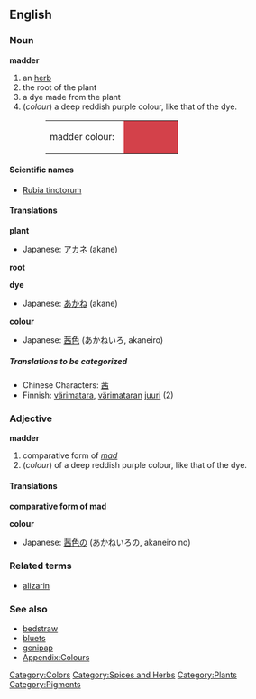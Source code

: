 {{Wikipedia}}
==English==
===Noun===
'''madder'''

# an [[herb]]
# the root of the plant
# a dye made from the plant
#(''colour'') a deep reddish purple colour, like that of the dye.
#:<table><tr><td>madder colour: &nbsp;</td><td bgcolor="#D3414A" width="80">&nbsp; </td></tr></table>

====Scientific names====
*[[Rubia tinctorum]]

====Translations====
'''plant'''
{{top}}
*Japanese: [[アカネ]] (akane)
{{mid}}
{{bottom}}

'''root'''
{{top}}
{{mid}}
{{bottom}}

'''dye'''
{{top}}
*Japanese: [[あかね]] (akane)
{{mid}}
{{bottom}}

'''colour'''
{{top}}
*Japanese: [[茜色]] (あかねいろ, akaneiro)
{{mid}}
{{bottom}}

=====Translations to be categorized=====
{{checktrans}}
<!--Remove this section once all of the translations below have been moved into the tables above.-->
*Chinese Characters: [[茜]]
*Finnish: [[värimatara]], [[värimatara|värimataran]] [[juuri]] (2)

===Adjective===
'''madder'''

# comparative form of ''[[mad]]''
#(''colour'') of a deep reddish purple colour, like that of the dye.

====Translations====
'''comparative form of mad'''
{{top}}
{{mid}}
{{bottom}}

'''colour'''
{{top}}
*Japanese: [[茜色]]の (あかねいろの, akaneiro no)
{{mid}}
{{bottom}}

===Related terms===
*[[alizarin]]

===See also===
*[[bedstraw]]
*[[bluets]]
*[[genipap]]
*[[Wiktionary_Appendix:Colours|Appendix:Colours]]

[[Category:Colors]]
[[Category:Spices and Herbs]]
[[Category:Plants]]
[[Category:Pigments]]